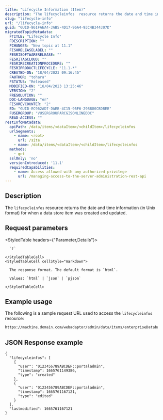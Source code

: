 ```yaml
---
title: "Lifecycle Information (Item)"
description: "The lifecycleinfos  resource returns the date and time information for when a data item was created and updated."
slug: "lifecycle-info"
url: "/lifecycle-info"
guid: "GUID-861FAEA4-3AB5-4D17-96A4-93C4B344307D"
migratedTopicMetadata:
  FTITLE: "Lifecycle Info"
  FDESCRIPTION: ""
  FCHANGES: "New topic at 11.1"
  FISHRELEASELABEL: ""
  FESRISOFTWARERELEASE: ""
  FESRITAGCLOUD: ""
  FESRIRECREATIONPROCEDURE: ""
  FESRIPRODUCTLIFECYCLE: "11.1-*"
  CREATED-ON: "18/04/2023 09:16:45"
  FAUTHOR: "tohara"
  FSTATUS: "Released"
  MODIFIED-ON: "18/04/2023 13:25:46"
  VERSION: "2"
  FRESOLUTION: ""
  DOC-LANGUAGE: "en"
  FISHREVCOUNTER: "2"
  ED: "GUID-EC962AD7-DAEB-4C15-95F6-29B880CBDBEB"
  FUSERGROUP: "VUSERGROUPARCGISONLINEDOC"
  READ-ACCESS: ""
restInfoMetadata:
  apiPath: /data/items/<dataItem>/<childItem>/lifecycleinfos
  urlSegments:
    - name: <root>
      url: /site
    - name: /data/items/<dataItem>/<childItem>/lifecycleinfos
  methods:
    - get
  sslOnly: 'no'
  versionIntroduced: '11.1'
  requiredCapabilities:
    - name: Access allowed with any authorized privilege
      url: /managing-access-to-the-server-administration-rest-api
---
```


## Description

The `lifecycleinfos` resource returns the date and time information (in Unix format) for when a data store item was created and updated.


##  Request parameters

<StyledTable headers={"Parameter,Details"}>
  <StyledTableRow>
    <StyledTableCell cellStyle="markdown">

      `f` 

    </StyledTableCell>
    <StyledTableCell cellStyle="markdown">

      The response format. The default format is `html`.

      Values: `html` | `json` | `pjson`

    </StyledTableCell>
  </StyledTableRow>
</StyledTable>


## Example usage

The following is a sample request URL used to access the `lifecycleinfos` resource:

```markdown
https://machine.domain.com/webadaptor/admin/data/items/enterpriseDatabases/myDatabase/lifecycleinfos?f=pjson
```

## JSON Response example

```other
{
  "lifecycleinfos": [
    {
      "user": "0123456789ABCDEF::portaladmin",
      "timestamp": 1665761149386,
      "type": "created"
    },
    {
      "user": "0123456789ABCDEF::portaladmin",
      "timestamp": 1665761167121,
      "type": "edited"
    }
  ],
  "lastmodified": 1665761167121
}
```